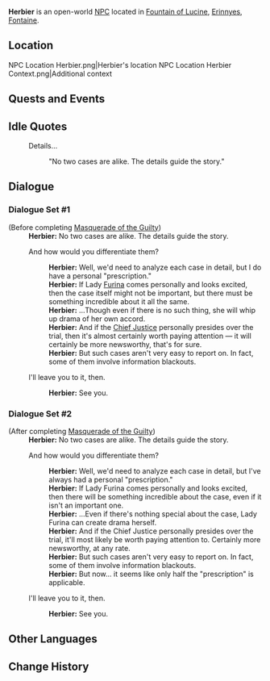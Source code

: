 {{Meta
<!-- Remove this template after adding the missing info -->
|missing_NPC_profile  = yes
}}
{{Character Infobox
|type             = Open-World NPC
|image            = NPC Herbier.png
|realname         = <!-- Optional, if different from in-game name -->
|deceased         = <!-- Past (for deceased prior to events of the game) or free response -->
|region           = Fontaine
|location         = Fontaine
|affiliation       = The Steambird
|title            = Reporter, The Steambird

|ancestry         = <!-- Clan/family -->
|father           = 
|mother           = 
|spouse           = 
|sibling          = 
|child            = 
|relative         = 

|voiceEN          = 
|voiceCN          = 
|voiceJP          = 
|voiceKR          = 
|dialoguereward   = 
}}
'''Herbier''' is an open-world [[NPC]] located in [[Fountain of Lucine]], [[Erinnyes]], [[Fontaine]].

==Location==
<gallery>
NPC Location Herbier.png|Herbier's location
NPC Location Herbier Context.png|Additional context
</gallery>
<!--
==Profile==
''(To be added.)''

===Appearance===
''(To be added.)''
-->
==Quests and Events==
{{Quests and Events}}

==Idle Quotes==
{{Dialogue Start}}
: {{DIcon|Idle}} Details...
:: {{A|VO Herbier 01.ogg}} "No two cases are alike. The details guide the story."
{{Dialogue End}}

==Dialogue==
===Dialogue Set #1===
{{Dialogue Start}}
;(Before completing [[Masquerade of the Guilty]])
:'''Herbier:''' No two cases are alike. The details guide the story.
:{{DIcon}} And how would you differentiate them?
::'''Herbier:''' Well, we'd need to analyze each case in detail, but I do have a personal "prescription."
::'''Herbier:''' If Lady [[Furina]] comes personally and looks excited, then the case itself might not be important, but there must be something incredible about it all the same.
::'''Herbier:''' ...Though even if there is no such thing, she will whip up drama of her own accord.
::'''Herbier:''' And if the [[Neuvillette|Chief Justice]] personally presides over the trial, then it's almost certainly worth paying attention &mdash; it will certainly be more newsworthy, that's for sure.
::'''Herbier:''' But such cases aren't very easy to report on. In fact, some of them involve information blackouts.
:{{DIcon}} I'll leave you to it, then.
::'''Herbier:''' See you.
{{Dialogue End}}
===Dialogue Set #2===
{{Dialogue Start}}
;(After completing [[Masquerade of the Guilty]])
:'''Herbier:''' No two cases are alike. The details guide the story.
:{{DIcon}} And how would you differentiate them?
::'''Herbier:''' Well, we'd need to analyze each case in detail, but I've always had a personal "prescription."
::'''Herbier:''' If Lady Furina comes personally and looks excited, then there will be something incredible about the case, even if it isn't an important one.
::'''Herbier:''' ...Even if there's nothing special about the case, Lady Furina can create drama herself.
::'''Herbier:''' And if the Chief Justice personally presides over the trial, it'll most likely be worth paying attention to. Certainly more newsworthy, at any rate.
::'''Herbier:''' But such cases aren't very easy to report on. In fact, some of them involve information blackouts.
::'''Herbier:''' But now... it seems like only half the "prescription" is applicable.
:{{DIcon}} I'll leave you to it, then.
::'''Herbier:''' See you.
{{Dialogue End}}
<!--
==Event Dialogue==
===Event Name===
{{Dialogue Start}}
:'''{{subst:PAGENAME}}:'''
{{Dialogue End}}
-->
==Other Languages==
{{Other Languages|default_hidden=1
|en      = Herbier
|zhs     = 埃尔庇艾
|zhs_rm  = Āi'ěrbì'ài
|zht     = 埃爾庇艾
|zht_rm  = Āi'ěrbì'ài
|ja      = エルビエ
|ja_rm   = Erubie
|ko      = 에르비에
|es      = Herbier
|fr      = Herbier
|ru      = Хербье
|th      = Herbier
|vi      = Herbier
|de      = Herbier
|id      = Herbier
|pt      = Herbier
|tr      = Herbier
|it      = Herbier
}}

==Change History==
{{Change History|4.0}}
<!--
==References==
{{Reflist}}
-->